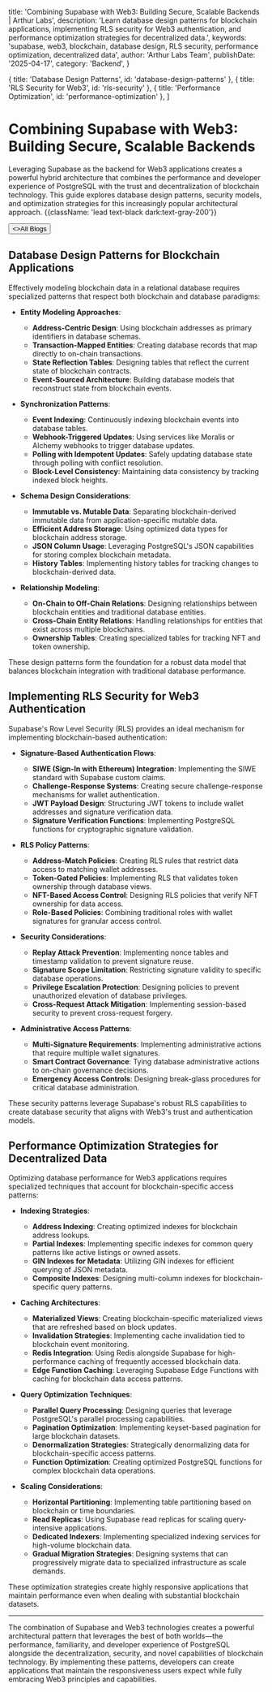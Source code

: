 
  title: 'Combining Supabase with Web3: Building Secure, Scalable Backends | Arthur Labs',
  description:
    'Learn database design patterns for blockchain applications, implementing RLS security for Web3 authentication, and performance optimization strategies for decentralized data.',
  keywords: 'supabase, web3, blockchain, database design, RLS security, performance optimization, decentralized data',
  author: 'Arthur Labs Team',
  publishDate: '2025-04-17',
  category: 'Backend',
}

  { title: 'Database Design Patterns', id: 'database-design-patterns' },
  { title: 'RLS Security for Web3', id: 'rls-security' },
  { title: 'Performance Optimization', id: 'performance-optimization' },
]

<HeroPattern />

# Combining Supabase with Web3: Building Secure, Scalable Backends

Leveraging Supabase as the backend for Web3 applications creates a powerful hybrid architecture that combines the performance and developer experience of PostgreSQL with the trust and decentralization of blockchain technology. This guide explores database design patterns, security models, and optimization strategies for this increasingly popular architectural approach. {{className: 'lead text-black dark:text-gray-200'}}

<div className="not-prose mt-6 mb-16 flex gap-3">
  <Button href="/blogs" arrow="left">
    <>All Blogs</>
  </Button>
</div>

<h2 id="database-design-patterns">Database Design Patterns for Blockchain Applications</h2>

Effectively modeling blockchain data in a relational database requires specialized patterns that respect both blockchain and database paradigms:

- **Entity Modeling Approaches**:
  - **Address-Centric Design**: Using blockchain addresses as primary identifiers in database schemas.
  - **Transaction-Mapped Entities**: Creating database records that map directly to on-chain transactions.
  - **State Reflection Tables**: Designing tables that reflect the current state of blockchain contracts.
  - **Event-Sourced Architecture**: Building database models that reconstruct state from blockchain events.

- **Synchronization Patterns**:
  - **Event Indexing**: Continuously indexing blockchain events into database tables.
  - **Webhook-Triggered Updates**: Using services like Moralis or Alchemy webhooks to trigger database updates.
  - **Polling with Idempotent Updates**: Safely updating database state through polling with conflict resolution.
  - **Block-Level Consistency**: Maintaining data consistency by tracking indexed block heights.

- **Schema Design Considerations**:
  - **Immutable vs. Mutable Data**: Separating blockchain-derived immutable data from application-specific mutable data.
  - **Efficient Address Storage**: Using optimized data types for blockchain address storage.
  - **JSON Column Usage**: Leveraging PostgreSQL's JSON capabilities for storing complex blockchain metadata.
  - **History Tables**: Implementing history tables for tracking changes to blockchain-derived data.

- **Relationship Modeling**:
  - **On-Chain to Off-Chain Relations**: Designing relationships between blockchain entities and traditional database entities.
  - **Cross-Chain Entity Relations**: Handling relationships for entities that exist across multiple blockchains.
  - **Ownership Tables**: Creating specialized tables for tracking NFT and token ownership.

These design patterns form the foundation for a robust data model that balances blockchain integration with traditional database performance.

<h2 id="rls-security">Implementing RLS Security for Web3 Authentication</h2>

Supabase's Row Level Security (RLS) provides an ideal mechanism for implementing blockchain-based authentication:

- **Signature-Based Authentication Flows**:
  - **SIWE (Sign-In with Ethereum) Integration**: Implementing the SIWE standard with Supabase custom claims.
  - **Challenge-Response Systems**: Creating secure challenge-response mechanisms for wallet authentication.
  - **JWT Payload Design**: Structuring JWT tokens to include wallet addresses and signature verification data.
  - **Signature Verification Functions**: Implementing PostgreSQL functions for cryptographic signature validation.

- **RLS Policy Patterns**:
  - **Address-Match Policies**: Creating RLS rules that restrict data access to matching wallet addresses.
  - **Token-Gated Policies**: Implementing RLS that validates token ownership through database views.
  - **NFT-Based Access Control**: Designing RLS policies that verify NFT ownership for data access.
  - **Role-Based Policies**: Combining traditional roles with wallet signatures for granular access control.

- **Security Considerations**:
  - **Replay Attack Prevention**: Implementing nonce tables and timestamp validation to prevent signature reuse.
  - **Signature Scope Limitation**: Restricting signature validity to specific database operations.
  - **Privilege Escalation Protection**: Designing policies to prevent unauthorized elevation of database privileges.
  - **Cross-Request Attack Mitigation**: Implementing session-based security to prevent cross-request forgery.

- **Administrative Access Patterns**:
  - **Multi-Signature Requirements**: Implementing administrative actions that require multiple wallet signatures.
  - **Smart Contract Governance**: Tying database administrative actions to on-chain governance decisions.
  - **Emergency Access Controls**: Designing break-glass procedures for critical database administration.

These security patterns leverage Supabase's robust RLS capabilities to create database security that aligns with Web3's trust and authentication models.

<h2 id="performance-optimization">Performance Optimization Strategies for Decentralized Data</h2>

Optimizing database performance for Web3 applications requires specialized techniques that account for blockchain-specific access patterns:

- **Indexing Strategies**:
  - **Address Indexing**: Creating optimized indexes for blockchain address lookups.
  - **Partial Indexes**: Implementing specific indexes for common query patterns like active listings or owned assets.
  - **GIN Indexes for Metadata**: Utilizing GIN indexes for efficient querying of JSON metadata.
  - **Composite Indexes**: Designing multi-column indexes for blockchain-specific query patterns.

- **Caching Architectures**:
  - **Materialized Views**: Creating blockchain-specific materialized views that are refreshed based on block updates.
  - **Invalidation Strategies**: Implementing cache invalidation tied to blockchain event monitoring.
  - **Redis Integration**: Using Redis alongside Supabase for high-performance caching of frequently accessed blockchain data.
  - **Edge Function Caching**: Leveraging Supabase Edge Functions with caching for blockchain data access patterns.

- **Query Optimization Techniques**:
  - **Parallel Query Processing**: Designing queries that leverage PostgreSQL's parallel processing capabilities.
  - **Pagination Optimization**: Implementing keyset-based pagination for large blockchain datasets.
  - **Denormalization Strategies**: Strategically denormalizing data for blockchain-specific access patterns.
  - **Function Optimization**: Creating optimized PostgreSQL functions for complex blockchain data operations.

- **Scaling Considerations**:
  - **Horizontal Partitioning**: Implementing table partitioning based on blockchain or time boundaries.
  - **Read Replicas**: Using Supabase read replicas for scaling query-intensive applications.
  - **Dedicated Indexers**: Implementing specialized indexing services for high-volume blockchain data.
  - **Gradual Migration Strategies**: Designing systems that can progressively migrate data to specialized infrastructure as scale demands.

These optimization strategies create highly responsive applications that maintain performance even when dealing with substantial blockchain datasets.

---

The combination of Supabase and Web3 technologies creates a powerful architectural pattern that leverages the best of both worlds—the performance, familiarity, and developer experience of PostgreSQL alongside the decentralization, security, and novel capabilities of blockchain technology. By implementing these patterns, developers can create applications that maintain the responsiveness users expect while fully embracing Web3 principles and capabilities.

<div className="mt-16">
  <Socials />
</div>
